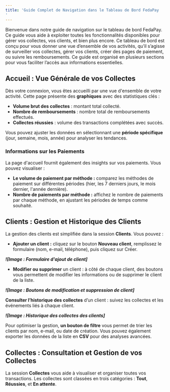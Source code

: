 ```yaml
---
title: 'Guide Complet de Navigation dans le Tableau de Bord FedaPay
'
---
```


Bienvenue dans notre guide de navigation sur le tableau de bord FedaPay. Ce guide vous aide à exploiter toutes les fonctionnalités disponibles pour gérer vos collectes, vos clients, et bien plus encore. Ce tableau de bord est conçu pour vous donner une vue d’ensemble de vos activités, qu’il s’agisse de surveiller vos collectes, gérer vos clients, créer des pages de paiement, ou suivre les remboursements. Ce guide est organisé en plusieurs sections pour vous faciliter l’accès aux informations essentielles.

## Accueil : Vue Générale de vos Collectes

Dès votre connexion, vous êtes accueilli par une vue d'ensemble de votre activité. Cette page présente des **graphiques** avec des statistiques clés :

- **Volume brut des collectes** : montant total collecté.
- **Nombre de remboursements** : nombre total de remboursements effectués.
- **Collectes réussies** : volume des transactions complétées avec succès.

Vous pouvez ajuster les données en sélectionnant une **période spécifique** (jour, semaine, mois, année) pour analyser les tendances.

### Informations sur les Paiements

La page d'accueil fournit également des insights sur vos paiements. Vous pouvez visualiser :

- **Le volume de paiement par méthode :** comparez les méthodes de paiement sur différentes périodes (hier, les 7 derniers jours, le mois dernier, l'année dernière).
- **Nombre de paiements par méthode :** affichez le nombre de paiements par chaque méthode, en ajustant les périodes de temps comme souhaité.

##  Clients : Gestion et Historique des Clients

La gestion des clients est simplifiée dans la session **Clients**. Vous pouvez :

- **Ajouter un client :** cliquez sur le bouton **Nouveau client**, remplissez le formulaire (nom, e-mail, téléphone), puis cliquez sur Créer. 

_**![Image : Formulaire d'ajout de client]**_

- **Modifier ou supprimer** un client : à côté de chaque client, des boutons vous permettent de modifier les informations ou de supprimer le client de la liste. 

_**![Image : Boutons de modification et suppression de client]**_


**Consulter l’historique des collectes** d’un client : suivez les collectes et les événements liés à chaque client.

 _**![Image : Historique des collectes des clients]**_

Pour optimiser la gestion, **un bouton de filtre** vous permet de trier les clients par nom, e-mail, ou date de création. Vous pouvez également exporter les données de la liste en **CSV** pour des analyses avancées.

##  Collectes : Consultation et Gestion de vos Collectes

La session **Collectes** vous aide à visualiser et organiser toutes vos transactions. Les collectes sont classées en trois catégories : **Tout**, **Réussies**, et **En attente**.
